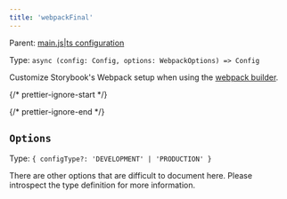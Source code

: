 ```yaml
---
title: 'webpackFinal'
---
```


Parent: [main.js|ts configuration](./main-config.md)

Type: `async (config: Config, options: WebpackOptions) => Config`

Customize Storybook's Webpack setup when using the [webpack builder](../builders/webpack.md).

{/* prettier-ignore-start */}

<CodeSnippets path="main-config-webpack-final.md" />

{/* prettier-ignore-end */}

## `Options`

Type: `{ configType?: 'DEVELOPMENT' | 'PRODUCTION' }`

There are other options that are difficult to document here. Please introspect the type definition for more information.
